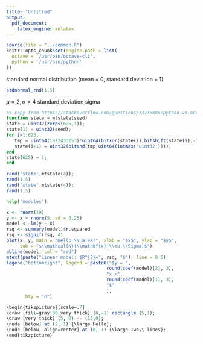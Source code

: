 ```yaml
---
title: "Untitled"
output: 
  pdf_document: 
    latex_engine: xelatex
---
```


```r
source(file = "../common.R")
knitr::opts_chunk$set(engine.path = list(
  octave = '/usr/bin/octave-cli',
  python = '/usr/bin/python'
))
```

 standard normal distribution (mean = 0, standard deviation = 1)

```octave
stdnormal_rnd(1,5)
```

$\mu = 2, \sigma = 4$ standard deviation sigma

```octave
%% copy from https://stackoverflow.com/questions/13735096/python-vs-octave-random-generator
function state = mtstate(seed)
state = uint32(zeros(625,1));
state(1) = uint32(seed);
for i=1:623,
   tmp = uint64(1812433253)*uint64(bitxor(state(i),bitshift(state(i),-30)))+i;
   state(i+1) = uint32(bitand(tmp,uint64(intmax('uint32'))));
end
state(625) = 1;
end

rand('state',mtstate(4));
rand(1,5)
rand('state',mtstate(4));
rand(1,5)
```


```python
help('modules')
```


```r
x <- rnorm(10)
y <- x + rnorm(5, sd = 0.25)
model <- lm(y ~ x)
rsq <- summary(model)$r.squared
rsq <- signif(rsq, 4)
plot(x, y, main = "Hello \\LaTeX!", xlab = "$x$", ylab = "$y$", 
     sub = "$\\mathcal{N}(\\mathbf{x};\\mu,\\Sigma)$")
abline(model, col = "red")
mtext(paste("Linear model: $R^{2}=", rsq, "$"), line = 0.5)
legend("bottomright", legend = paste0("$y = ", 
                                     round(coef(model)[2], 3),
                                     "x +", 
                                     round(coef(model)[1], 3), 
                                     "$"
                                     ), 
       bty = "n")
```

```r
\begin{tikzpicture}[scale=.7]
\draw [fill=gray!30,very thick] (0,-1) rectangle (5,1);
\draw [very thick] (5, 0) -- (13,0);
\node [below] at (2,-1) {\large Hello};
\node [below, align=center] at (0,-1) {\large Two\\ lines};
\end{tikzpicture}
```